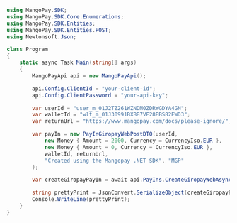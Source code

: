 ```csharp .NET 
using MangoPay.SDK;
using MangoPay.SDK.Core.Enumerations;
using MangoPay.SDK.Entities;
using MangoPay.SDK.Entities.POST;
using Newtonsoft.Json;

class Program
{
    static async Task Main(string[] args)
    {
        MangoPayApi api = new MangoPayApi();

        api.Config.ClientId = "your-client-id";
        api.Config.ClientPassword = "your-api-key";

        var userId = "user_m_01J2TZ261WZNDM0ZDRWGDYA4GN";
        var walletId = "wlt_m_01J30991BXBB7VF28PBS82EWD3";
        var returnUrl = "https://www.mangopay.com/docs/please-ignore/";

        var payIn = new PayInGiropayWebPostDTO(userId,
            new Money { Amount = 2000, Currency = CurrencyIso.EUR },
            new Money { Amount = 0, Currency = CurrencyIso.EUR },
            walletId, returnUrl,
            "Created using the Mangopay .NET SDK", "MGP"
        );

        var createGiropayPayIn = await api.PayIns.CreateGiropayWebAsync(payIn);

        string prettyPrint = JsonConvert.SerializeObject(createGiropayPayIn, Formatting.Indented);
        Console.WriteLine(prettyPrint);
    }
}
```
